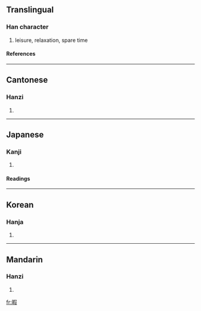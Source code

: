 ==Translingual==
===Han character===
{{Han char|rn=72|rad=日|as=09|sn=13|four=6704<sub>7</sub>|canj=日口尸水 (ARSE)}}
# leisure, relaxation, spare time
====References====
{{Han ref|kx=0497.360|dkj=14036|dj=0865.270|hdz=21527.020|uh=6687|ud=26247|bh=B776|bd=46966}}

----
==Cantonese==
===Hanzi===
{{yue-hanzi|jyut=|y=ha6}}
# {{defn|Cantonese}}

----
==Japanese==
===Kanji===
{{ja-kanji|grade=c|rs=日09}}
# {{defn|Japanese}} 
====Readings====
{{ja-readings|on=[[か]] (ka)|kun=[[ひま]] (hima), [[いとま]] (itoma)}}

----
==Korean==
===Hanja===
{{ko-hanja|hangeul=가|eumhun=|rv=ga|mr=ka|y=ka}}
# {{defn|Korean}}

----
==Mandarin==
===Hanzi===
{{cmn-hanzi|pin=[[xiá]] ([[xia2]])|wg=hsia<sup>2</sup>}}
# {{defn|Mandarin}}

[[fr:暇]]